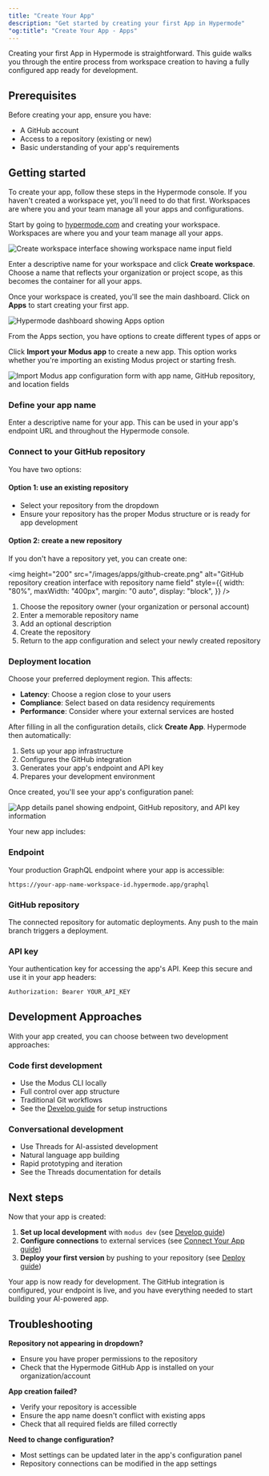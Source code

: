```yaml
---
title: "Create Your App"
description: "Get started by creating your first App in Hypermode"
"og:title": "Create Your App - Apps"
---
```


Creating your first App in Hypermode is straightforward. This guide walks you
through the entire process from workspace creation to having a fully configured
app ready for development.

## Prerequisites

Before creating your app, ensure you have:

- A GitHub account
- Access to a repository (existing or new)
- Basic understanding of your app's requirements

## Getting started

To create your app, follow these steps in the Hypermode console. If you haven't
created a workspace yet, you'll need to do that first. Workspaces are where you
and your team manage all your apps and configurations.

<Steps>

<Step title="Create your workspace">

Start by going to [hypermode.com](https://hypermode.com) and creating your
workspace. Workspaces are where you and your team manage all your apps.

<img
  src="/images/apps/workspace-creation.png"
  alt="Create workspace interface showing workspace name input field"
/>

Enter a descriptive name for your workspace and click **Create workspace**.
Choose a name that reflects your organization or project scope, as this becomes
the container for all your apps.

</Step>

<Step title="Navigate to Apps">

Once your workspace is created, you'll see the main dashboard. Click on **Apps**
to start creating your first app.

<img
  src="/images/apps/workspace-landing.png"
  alt="Hypermode dashboard showing Apps option"
/>

From the Apps section, you have options to create different types of apps or

</Step>

<Step title="Configure Your App">

Click **Import your Modus app** to create a new app. This option works whether
you're importing an existing Modus project or starting fresh.

<img
  src="/images/apps/app-create.png"
  alt="Import Modus app configuration form with app name, GitHub repository, and location fields"
/>

### Define your app name

Enter a descriptive name for your app. This can be used in your app's endpoint
URL and throughout the Hypermode console.

### Connect to your GitHub repository

You have two options:

#### Option 1: use an existing repository

- Select your repository from the dropdown
- Ensure your repository has the proper Modus structure or is ready for app
  development

#### Option 2: create a new repository

If you don't have a repository yet, you can create one:

<img
  height="200"
  src="/images/apps/github-create.png"
  alt="GitHub repository creation interface with repository name field"
  style={{
    width: "80%",
    maxWidth: "400px",
    margin: "0 auto",
    display: "block",
  }}
/>

1. Choose the repository owner (your organization or personal account)
2. Enter a memorable repository name
3. Add an optional description
4. Create the repository
5. Return to the app configuration and select your newly created repository

### Deployment location

Choose your preferred deployment region. This affects:

- **Latency**: Choose a region close to your users
- **Compliance**: Select based on data residency requirements
- **Performance**: Consider where your external services are hosted

</Step>

<Step title="Complete App Creation">

After filling in all the configuration details, click **Create App**. Hypermode
then automatically:

1. Sets up your app infrastructure
2. Configures the GitHub integration
3. Generates your app's endpoint and API key
4. Prepares your development environment

</Step>

<Step title="Review your App configuration">

Once created, you'll see your app's configuration panel:

<img
  src="/images/apps/console-app.png"
  alt="App details panel showing endpoint, GitHub repository, and API key information"
/>

Your new app includes:

### Endpoint

Your production GraphQL endpoint where your app is accessible:

```text
https://your-app-name-workspace-id.hypermode.app/graphql
```

### GitHub repository

The connected repository for automatic deployments. Any push to the main branch
triggers a deployment.

### API key

Your authentication key for accessing the app's API. Keep this secure and use it
in your app headers:

```bash
Authorization: Bearer YOUR_API_KEY
```

</Step>

</Steps>

## Development Approaches

With your app created, you can choose between two development approaches:

### Code first development

- Use the Modus CLI locally
- Full control over app structure
- Traditional Git workflows
- See the [Develop guide](/apps/develop) for setup instructions

### Conversational development

- Use Threads for AI-assisted development
- Natural language app building
- Rapid prototyping and iteration
- See the Threads documentation for details

## Next steps

Now that your app is created:

1. **Set up local development** with `modus dev` (see
   [Develop guide](/apps/develop))
2. **Configure connections** to external services (see
   [Connect Your App guide](/apps/connect-your-app))
3. **Deploy your first version** by pushing to your repository (see
   [Deploy guide](/apps/deploy))

Your app is now ready for development. The GitHub integration is configured,
your endpoint is live, and you have everything needed to start building your
AI-powered app.

## Troubleshooting

**Repository not appearing in dropdown?**

- Ensure you have proper permissions to the repository
- Check that the Hypermode GitHub App is installed on your organization/account

**App creation failed?**

- Verify your repository is accessible
- Ensure the app name doesn't conflict with existing apps
- Check that all required fields are filled correctly

**Need to change configuration?**

- Most settings can be updated later in the app's configuration panel
- Repository connections can be modified in the app settings

